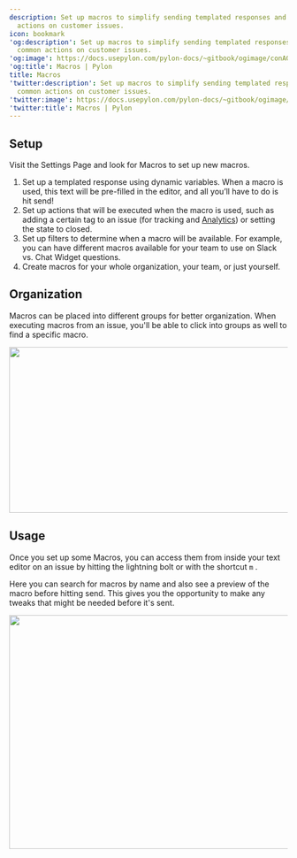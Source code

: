 ---
description: Set up macros to simplify sending templated responses and taking common
  actions on customer issues.
icon: bookmark
'og:description': Set up macros to simplify sending templated responses and taking
  common actions on customer issues.
'og:image': https://docs.usepylon.com/pylon-docs/~gitbook/ogimage/conAGK9DvDH4AaRDI2BK
'og:title': Macros | Pylon
title: Macros
'twitter:description': Set up macros to simplify sending templated responses and taking
  common actions on customer issues.
'twitter:image': https://docs.usepylon.com/pylon-docs/~gitbook/ogimage/conAGK9DvDH4AaRDI2BK
'twitter:title': Macros | Pylon
---
## Setup

Visit the Settings Page and look for Macros to set up new macros.

1. Set up a templated response using dynamic variables. When a macro is used, this text will be pre-filled in the editor, and all you’ll have to do is hit send!
2. Set up actions that will be executed when the macro is used, such as adding a certain tag to an issue (for tracking and [Analytics](/pylon-docs/broadcasts/analytics)) or setting the state to closed.
3. Set up filters to determine when a macro will be available. For example, you can have different macros available for your team to use on Slack vs. Chat Widget questions.
4. Create macros for your whole organization, your team, or just yourself.

## Organization

Macros can be placed into different groups for better organization. When executing macros from an issue, you'll be able to click into groups as well to find a specific macro.

<Frame>
<img alt="" class="block" data-testid="zoom-image" fetchpriority="high" height="300" sizes="(max-width: 640px) 400px, 768px" src="/images/e9c67c82.png" width="837"/>
</Frame>

## Usage

Once you set up some Macros, you can access them from inside your text editor on an issue by hitting the lightning bolt or with the shortcut `m` .

Here you can search for macros by name and also see a preview of the macro before hitting send. This gives you the opportunity to make any tweaks that might be needed before it's sent.

<Frame>
<img alt="" class="block" data-testid="zoom-image" fetchpriority="low" height="423" loading="lazy" sizes="(max-width: 640px) 400px, 768px" src="/images/27dd7a3c.png" width="878"/>
</Frame>
